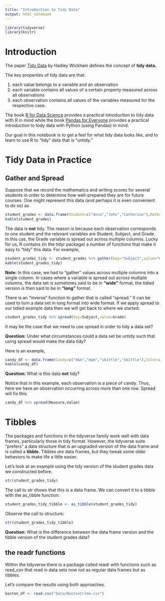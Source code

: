 ```yaml
---
title: "Introduction to Tidy Data"
output: html_notebook
---
```



```r
library(tidyverse)
library(knitr)
```


# Introduction 


The paper [Tidy Data](file:///Users/grahamj7/Downloads/v59i10.pdf) by Hadley Wickham defines the concept of **tidy data.**

The key properties of tidy data are that:

1) each value belongs to a variable and an observation
2) each variable contains all values of a certain property measured across all observations
3) each observation contains all values of the variables measured for the respective case. 

The book [R for Data Science](https://r4ds.had.co.nz/tidy-data.html) provides a practical introduction to tidy data with R in mind while the book [Pandas for Everyone](https://github.com/chendaniely/pandas_for_everyone) provides a practical introduction to tody data with Python (using Pandas) in mind. 


Our goal in this notebook is to get a feel for what tidy data looks like, and to learn to use R to "tidy" data that is "untidy."

# Tidy Data in Practice

## Gather and Spread

Suppose that we record the mathematics and writing scores for several students in order to determine how well-prepared they are for future courses. One might represent this data (and perhaps it is even convenient to do so) as
```r
student_grades <- data.frame(Student=c("Anna","John","Catherine"),Math=c(86,43,80),English=c(90,75,82))
kable(student_grades)
```


The data is **not** tidy. The reason is because each observation corresponds to one student and the relevant variables are Student, Subject, and Grade. In this cas, the Grade variable is spread out across multiple columns. Lucky for us, R contains (in the tidyr package) a number of functions that make it easy to "tidy" this data. For example,
```r
student_grades_tidy <- student_grades %>% gather(key="Subject",value="Grade",Math,English)
kable(student_grades_tidy)
```

**Note:** In this case, we had to "gather" values across multiple columns into a single column. In cases where a variable is spread out across multiple columns, the data set is sometimes said to be in **"wide"** format, the tidied version is then said to be in **"long"** format. 

There is an "inverse" function to gather that is called "spread." It can be used to turn a data set in long format into wide format. If we apply spread to our tidied example data then we will get back to where we started:
```r
student_grades_tidy %>% spread(key=Subject,value=Grade)
```

It may be the case that we need to use spread in order to tidy a data set? 

**Question:** Under what circumstances could a data set be untidy such that using spread would make the data tidy? 

Here is an example, 
```r
candy_df <- data.frame(Candy=c("m&m","m&m","skittle","skittle"),Color=c("brown","brown","red","red"),Measure=c("weight","diameter","weight","diameter"),Value=c(0.2,0.3,0.1,0.4))
kable(candy_df)
```

**Question:** What is this data **not** tidy? 

Notice that in this example, each observation is a piece of candy. Thus, here we have an observation occurring across more than one row. Spread will fix this:
```r
candy_df %>% spread(Measure,Value)
```


# Tibbles

The packages and functions in the  tidyverse family work well with data frames, particularly those in tidy format. However, the tidyverse suite "prefers" a data structure that is an upgraded version of the data frame and is called a **tibble.** Tibbles *are* data frames, but they tweak some older behaviors to make life a little easier. 

Let's look at an example using the tidy version of the student grades data we constructed before. 
```r
str(student_grades_tidy)
```
The call to str shows that this is a data frame. We can convert it to a tibble with the as_tibble function:
```r
student_grades_tidy_tibble <- as_tibble(student_grades_tidy)
```

Observe the call to structure:
```r
str(student_grades_tidy_tibble)
```

**Question:** What is the difference between the data frame version and the tibble version of the student grades data? 

## the readr functions

Within the tidyverse there is a package called readr with functions such as read_csv that read in data sets now not as regular data frames but as tibbles. 

Let's compare the results using both approaches. 

```r
boston_df <- read.csv("Data/BostonCrime.csv")
```











